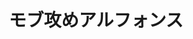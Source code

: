 ---
artistId: "Funa"
title: "モブ攻めアルフォンス"
description: "PIXIVリクエスト頂きありがとうございました！"
thumbnail: "https://ik.imagekit.io/dgfwhfvkn/kemono/Funa/2680456/1b1e8022f2d98114baa5648652f29f226be338313e3edb6f24be3dfa51d8c62c_vegEtKn5c.avif?updatedAt=1737710702572"
images:
  - url: "https://ik.imagekit.io/dgfwhfvkn/kemono/Funa/2680456/1b1e8022f2d98114baa5648652f29f226be338313e3edb6f24be3dfa51d8c62c_vegEtKn5c.avif?updatedAt=1737710702572"
    isNSFW: false
  - url: "https://ik.imagekit.io/dgfwhfvkn/kemono/Funa/2680456/93eb8ab3e038cb04448896ea58c9d277bdb1118e1e4902a64cfcefb732bf6ec8_Stl06A96G.avif?updatedAt=1737710702607"
    isNSFW: false
  - url: "https://ik.imagekit.io/dgfwhfvkn/kemono/Funa/2680456/f0fcc98f964bf964d9d2687ba67fc0a97ef08a2ecbde83eff0721c505265cc57_iZHsiFaTl.avif?updatedAt=1737710702874"
    isNSFW: true
platform: "Fanbox"
type: "gallery"
publishDate: "2021-08-31"
updateDate: "2021-08-31"
isNSFW: true
tier: "エクストラプラン"
---
